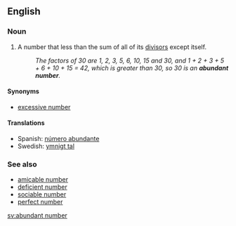 ==English==
{{wikipedia}}
===Noun===
{{en-noun}}

# {{number theory}} A number that less than the sum of all of its [[divisor]]s except itself.
#:''The factors of 30 are 1, 2, 3, 5, 6, 10, 15 and 30, and 1 + 2 + 3 + 5 + 6 + 10 + 15 = 42, which is greater than 30, so 30 is an '''abundant number'''.''

====Synonyms====
*[[excessive number]]

====Translations====
*Spanish: [[número abundante]] {{m}}
*Swedish: [[ymnigt tal]] {{n}}

===See also===
*[[amicable number]]
*[[deficient number]]
*[[sociable number]]
*[[perfect number]]

[[sv:abundant number]]